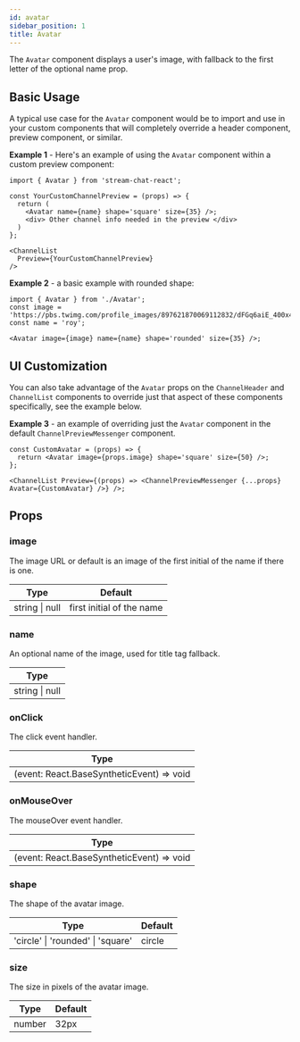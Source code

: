 ```yaml
---
id: avatar
sidebar_position: 1
title: Avatar
---
```


The `Avatar` component displays a user's image, with fallback to the first letter of the optional name prop.

## Basic Usage

A typical use case for the `Avatar` component would be to import and use in your custom components that will completely override a header component, preview component, or similar.

**Example 1** - Here's an example of using the `Avatar` component within a custom preview component:

```tsx
import { Avatar } from 'stream-chat-react';

const YourCustomChannelPreview = (props) => {
  return (
    <Avatar name={name} shape='square' size={35} />;
    <div> Other channel info needed in the preview </div>
  )
};

<ChannelList
  Preview={YourCustomChannelPreview}
/>
```

**Example 2** - a basic example with rounded shape:

```tsx
import { Avatar } from './Avatar';
const image = 'https://pbs.twimg.com/profile_images/897621870069112832/dFGq6aiE_400x400.jpg';
const name = 'roy';

<Avatar image={image} name={name} shape='rounded' size={35} />;
```

## UI Customization

You can also take advantage of the `Avatar` props on the `ChannelHeader` and `ChannelList` components to override just that aspect of these components specifically, see the example below.

**Example 3** - an example of overriding just the `Avatar` component in the default `ChannelPreviewMessenger` component.

```tsx
const CustomAvatar = (props) => {
  return <Avatar image={props.image} shape='square' size={50} />;
};

<ChannelList Preview={(props) => <ChannelPreviewMessenger {...props} Avatar={CustomAvatar} />} />;
```

## Props

### image

The image URL or default is an image of the first initial of the name if there is one.

| Type           | Default                   |
| -------------- | ------------------------- |
| string \| null | first initial of the name |

### name

An optional name of the image, used for title tag fallback.

| Type           |
| -------------- |
| string \| null |

### onClick

The click event handler.

| Type                                      |
| ----------------------------------------- |
| (event: React.BaseSyntheticEvent) => void |

### onMouseOver

The mouseOver event handler.

| Type                                      |
| ----------------------------------------- |
| (event: React.BaseSyntheticEvent) => void |

### shape

The shape of the avatar image.

| Type                              | Default |
| --------------------------------- | ------- |
| 'circle' \| 'rounded' \| 'square' | circle  |

### size

The size in pixels of the avatar image.

| Type   | Default |
| ------ | ------- |
| number | 32px    |
